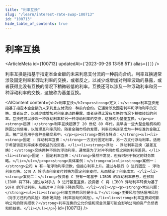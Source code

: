 ```yaml
---
title: "利率互换"
slug: "/learn/interest-rate-swap-100713"
id: "100713"
hide_table_of_contents: true
---
```



# 利率互换

<ArticleMeta id={100713} updatedAt={'2023-09-26 13:58:51'} alias={`[]`} />
<div className='border-solid border-b border-t-0 my-4 border-[var(--ifm-color-gray-300)]' />

利率互换是指基于指定本金金额的未来利息支付流的一种前向合约。利率互换通常涉及固定利率和浮动利率的交换，或者反之，以减少或增加对利率波动的暴露，或者获得比没有互换的情况下稍微较低的利率。互换还可以涉及一种浮动利率和另一种浮动利率的交换，这被称为基差互换。

<AIContent content={`<h2>利率互换</h2><p><strong>定义：</strong>利率互换是指基于指定本金金额的未来利息支付流的一种前向合约。它通常涉及固定利率和浮动利率的交换，或者反之，以减少或增加对利率波动的暴露，或者获得比没有互换的情况下稍微较低的利率。互换还可以涉及一种浮动利率和另一种浮动利率的交换，这被称为基差互换。</p><p><strong>起源：</strong>利率互换起源于 20 世纪 80 年代，最早由一些大型金融机构和跨国公司使用，以管理其利率风险。随着金融市场的发展，利率互换逐渐成为一种标准的金融工具，被广泛应用于各种金融交易中。</p><p><strong>类别与特点：</strong><ul><li><strong>固定 - 浮动利率互换：</strong>一方支付固定利率，另一方支付浮动利率。适用于希望锁定利率成本或收益的投资者。</li><li><strong>浮动 - 浮动利率互换（基差互换）：</strong>交换两种不同的浮动利率，通常是为了对冲不同市场之间的利率差异。</li><li><strong>固定 - 固定利率互换：</strong>虽然不常见，但有时用于特定的财务策略。</li></ul></p><p><strong>具体案例：</strong><ol><li><strong>案例一：</strong>公司 A 有一笔浮动利率贷款，但担心利率上升。通过与银行 B 进行固定 - 浮动利率互换，公司 A 将浮动利率支付转换为固定利率支付，从而锁定了利率成本。</li><li><strong>案例二：</strong>投资者 C 持有一笔基于 LIBOR 的浮动利率债券，但预期 LIBOR 将下降。通过与对手方 D 进行基差互换，投资者 C 将 LIBOR 浮动利率转换为基于 SOFR 的浮动利率，从而对冲了利率下降的风险。</li></ol></p><p><strong>常见问题：</strong><ul><li><strong>利率互换的风险是什么？</strong>主要风险包括信用风险（对手方违约的风险）和市场风险（利率波动的风险）。</li><li><strong>利率互换如何影响公司的财务报表？</strong>利率互换的公允价值和现金流量可能会影响公司的资产负债表和损益表。</li></ul></p>`} id={100713} />
